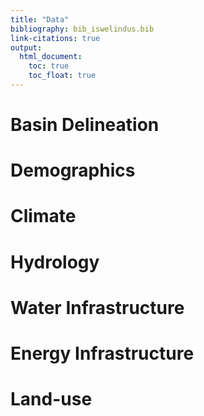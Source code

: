 ---
title: "Data"
bibliography: bib_iswelindus.bib
link-citations: true
output:
  html_document:
    toc: true  
    toc_float: true  
---

# Basin Delineation

# Demographics

# Climate

# Hydrology

# Water Infrastructure

# Energy Infrastructure

# Land-use
